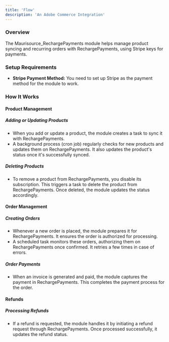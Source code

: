 ```yaml
---
title: 'Flow'
description: 'An Adobe Commerce Integration'
---
```



### Overview
The Maurisource_RechargePayments module helps manage product syncing and recurring orders with RechargePayments, using Stripe keys for payments.

### Setup Requirements
- **Stripe Payment Method:** You need to set up Stripe as the payment method for the module to work.

### How It Works

#### Product Management

##### Adding or Updating Products
- When you add or update a product, the module creates a task to sync it with RechargePayments.
- A background process (cron job) regularly checks for new products and updates them on RechargePayments. It also updates the product's status once it's successfully synced.

##### Deleting Products
- To remove a product from RechargePayments, you disable its subscription. This triggers a task to delete the product from RechargePayments. Once deleted, the module updates the status accordingly.

#### Order Management

##### Creating Orders
- Whenever a new order is placed, the module prepares it for RechargePayments. It ensures the order is authorized for processing.
- A scheduled task monitors these orders, authorizing them on RechargePayments once confirmed. It retries a few times in case of errors.

##### Order Payments
- When an invoice is generated and paid, the module captures the payment in RechargePayments. This completes the payment process for the order.

#### Refunds

##### Processing Refunds
- If a refund is requested, the module handles it by initiating a refund request through RechargePayments. Once processed successfully, it updates the refund status.
